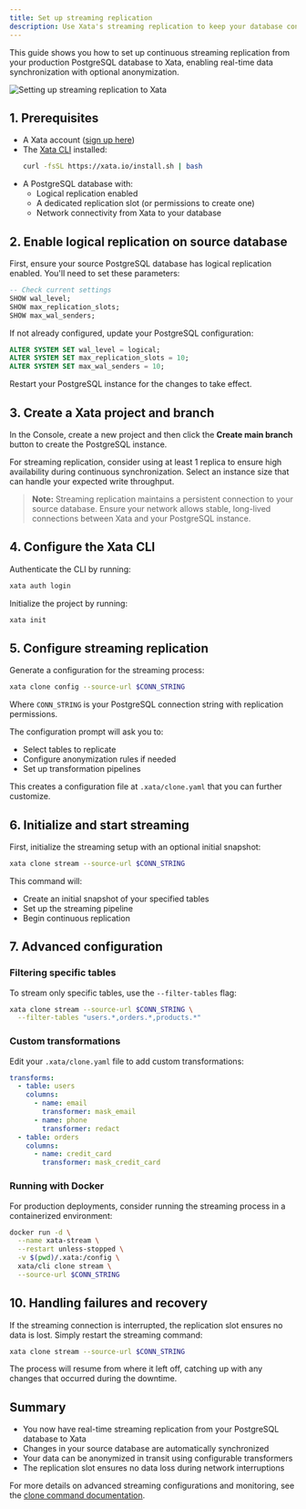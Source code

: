 ```yaml
---
title: Set up streaming replication
description: Use Xata's streaming replication to keep your database continuously synchronized with real-time changes.
---
```


This guide shows you how to set up continuous streaming replication from your production PostgreSQL database to Xata, enabling real-time data synchronization with optional anonymization.

![Setting up streaming replication to Xata](assets/images/xata-streaming-replication.png)

## 1. Prerequisites

- A Xata account ([sign up here](https://console.xata.io))
- The [Xata CLI](/cli) installed:
  ```bash
  curl -fsSL https://xata.io/install.sh | bash
  ```
- A PostgreSQL database with:
  - Logical replication enabled
  - A dedicated replication slot (or permissions to create one)
  - Network connectivity from Xata to your database

## 2. Enable logical replication on source database

First, ensure your source PostgreSQL database has logical replication enabled. You'll need to set these parameters:

```sql
-- Check current settings
SHOW wal_level;
SHOW max_replication_slots;
SHOW max_wal_senders;
```

If not already configured, update your PostgreSQL configuration:

```sql
ALTER SYSTEM SET wal_level = logical;
ALTER SYSTEM SET max_replication_slots = 10;
ALTER SYSTEM SET max_wal_senders = 10;
```

Restart your PostgreSQL instance for the changes to take effect.

## 3. Create a Xata project and branch

In the Console, create a new project and then click the **Create main branch** button to create the PostgreSQL instance.

For streaming replication, consider using at least 1 replica to ensure high availability during continuous synchronization. Select an instance size that can handle your expected write throughput.

> **Note:** Streaming replication maintains a persistent connection to your source database. Ensure your network allows stable, long-lived connections between Xata and your PostgreSQL instance.

## 4. Configure the Xata CLI

Authenticate the CLI by running:

```sh
xata auth login
```

Initialize the project by running:

```sh
xata init
```

## 5. Configure streaming replication

Generate a configuration for the streaming process:

```bash
xata clone config --source-url $CONN_STRING
```

Where `CONN_STRING` is your PostgreSQL connection string with replication permissions.

The configuration prompt will ask you to:

- Select tables to replicate
- Configure anonymization rules if needed
- Set up transformation pipelines

This creates a configuration file at `.xata/clone.yaml` that you can further customize.

## 6. Initialize and start streaming

First, initialize the streaming setup with an optional initial snapshot:

```bash
xata clone stream --source-url $CONN_STRING
```

This command will:

- Create an initial snapshot of your specified tables
- Set up the streaming pipeline
- Begin continuous replication

## 7. Advanced configuration

### Filtering specific tables

To stream only specific tables, use the `--filter-tables` flag:

```bash
xata clone stream --source-url $CONN_STRING \
  --filter-tables "users.*,orders.*,products.*"
```

### Custom transformations

Edit your `.xata/clone.yaml` file to add custom transformations:

```yaml
transforms:
  - table: users
    columns:
      - name: email
        transformer: mask_email
      - name: phone
        transformer: redact
  - table: orders
    columns:
      - name: credit_card
        transformer: mask_credit_card
```

### Running with Docker

For production deployments, consider running the streaming process in a containerized environment:

```bash
docker run -d \
  --name xata-stream \
  --restart unless-stopped \
  -v $(pwd)/.xata:/config \
  xata/cli clone stream \
  --source-url $CONN_STRING
```

## 10. Handling failures and recovery

If the streaming connection is interrupted, the replication slot ensures no data is lost. Simply restart the streaming command:

```bash
xata clone stream --source-url $CONN_STRING
```

The process will resume from where it left off, catching up with any changes that occurred during the downtime.

## Summary

- You now have real-time streaming replication from your PostgreSQL database to Xata
- Changes in your source database are automatically synchronized
- Your data can be anonymized in transit using configurable transformers
- The replication slot ensures no data loss during network interruptions

For more details on advanced streaming configurations and monitoring, see the [clone command documentation](/cli/clone).
